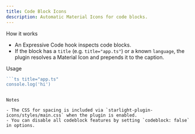 ```yaml
---
title: Code Block Icons
description: Automatic Material Icons for code blocks.
---
```


How it works

- An Expressive Code hook inspects code blocks.
- If the block has a `title` (e.g. `title="app.ts"`) or a known `language`, the plugin resolves a Material Icon and prepends it to the caption.

Usage

```ts title="example.mdx"
```ts title="app.ts"
console.log('hi')
```
```

Notes

- The CSS for spacing is included via `starlight-plugin-icons/styles/main.css` when the plugin is enabled.
- You can disable all codeblock features by setting `codeblock: false` in options.

